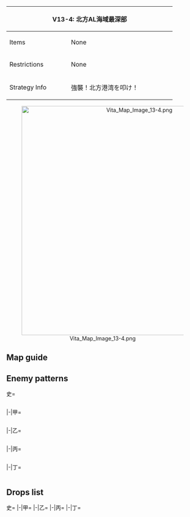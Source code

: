 {| class="article-table" style="width:100%;"
|-
! colspan="2" style="text-align:center;width:70%;" | V13-4: 北方AL海域最深部
| rowspan="3" style="text-align:center;width:30%;" | [[File:Vita Map Banner 13-4.png|400px]]
|-
! Items
| None
|-
! Restrictions
| None
|-
! Strategy Info
|強襲！北方港湾を叩け！
|MI方面の陽動支援作戦として、航空母艦を基幹とした機動<br>部隊で敵北方港湾基地を強襲！AL最深部の敵戦力を叩け！<br>AL作戦を完遂せよ！
|}
<center>[[File:Vita Map Image 13-4.png|600px]]</center>
==Map guide==
{{Map/Branching
|id = V13-4
|order =C,B,K,I
|C -> B =*Have CV(L/B) ≦ 2 and meet any of the following requirements :
**CV(B) + (F)BB(V) ≦ 3, CL ≧ 1 and DD ≧ 2
**CV(B) + (F)BB(V) ≦ 2 and DD ≧ 2
|C -> E/empty =*Do not meet the requirements for B
|B -> A/empty =*SS(V) ≧ 1
|B -> D/storm =*SS(V) = 0
|D/storm -> G =*Meet any of the following requirements :
**CV(B) + (F)BB(V) ≧ 2
**(F)BB(V) + CA(V) + CLT ≧ 3
|D/storm -> F=*Do not meet the requirements for G
|E/empty -> G,H/storm =*Choice node
|K-> I = CL + DD ≧ 2
|K-> L/empty = CL + DD ≦ 1
|I ->L/empty =*Fail the LoS check
|I -> M =*Pass the LoS check
}}

==Enemy patterns==
<tabber>史=
<div class="scrollable" style="width:800px;max-height:400px;overflow:auto;">
{{Map/Nodes|name=AL潜水艦哨戒線 A群
|B
|Normal/BaseXP
|{{Formation|Echelon}}
|180
|535
|533
|533
|533
|-
|B
|Normal/BaseXP
|{{Formation|Line Abreast}}
|180
|535
|533
|533
|533
|-
|B
|Normal/BaseXP
|{{Formation|Echelon}}
|160
|535
|533
|533
|531
|-
|B
|Normal/BaseXP
|{{Formation|Line Abreast}}
|160
|535
|533
|533
|531
|-
}}
{{Map/Nodes|name=AL方面前衛警戒部隊
|C
|Normal/BaseXP
|{{Formation|Line Ahead}}
|200
|643
|555
|554
|576
|575
|575
|-
|C
|Normal/BaseXP
|{{Formation|Line Ahead}}
|170
|642
|555
|554
|576
|575
|575
|-
|C
|Normal/BaseXP
|{{Formation|Line Ahead}}
|150
|641
|555
|554
|576
|575
|575
|-
|C
|Normal/BaseXP
|{{Formation|Double Line}}
|150
|641
|555
|554
|576
|575
|575
|-
}}
{{Map/Nodes|name=水上打撃任務部隊 II群
|F
|Normal/BaseXP
|{{Formation|Line Ahead}}
|270
|543
|543
|595
|555
|575
|575
|-
|F
|Normal/BaseXP
|{{Formation|Double Line}}
|270
|543
|543
|595
|555
|575
|575
|-
|F
|Normal/BaseXP
|{{Formation|Line Ahead}}
|240
|543
|595
|527
|555
|575
|575
|-
|F
|Normal/BaseXP
|{{Formation|Double Line}}
|240
|543
|595
|527
|555
|575
|575
|-
}}
{{Map/Nodes|name=AL方面救援 任務部隊
|G
|Normal/BaseXP
|{{Formation|Diamond}}
|290
|579
|579
|592
|592
|576
|576
|-
|G
|Normal/BaseXP
|{{Formation|Diamond}}
|260
|579
|579
|527
|592
|576
|576
|-
|G
|Normal/BaseXP
|{{Formation|Diamond}}
|230
|579
|528
|527
|592
|575
|575
|-
}}
{{Map/Nodes|name=水上打撃任務部隊 I群
|I
|Normal/BaseXP
|{{Formation|Line Ahead}}
|290
|543
|543
|595
|555
|576
|576
|-
|I
|Normal/BaseXP
|{{Formation|Double Line}}
|290
|543
|543
|595
|555
|576
|576
|-
|I
|Normal/BaseXP
|{{Formation|Line Ahead}}
|260
|543
|595
|527
|555
|576
|576
|-
|I
|Normal/BaseXP
|{{Formation|Double Line}}
|260
|543
|595
|527
|555
|576
|576
|-
}}
{{Map/Nodes|name=AL潜水艦哨戒線 B群
|J
|Normal/BaseXP
|{{Formation|Echelon}}
|180
|535
|533
|533
|533
|-
|J
|Normal/BaseXP
|{{Formation|Line Abreast}}
|180
|535
|533
|533
|533
|-
|J
|Normal/BaseXP
|{{Formation|Echelon}}
|160
|535
|533
|533
|531
|-
|J
|Normal/BaseXP
|{{Formation|Line Abreast}}
|160
|535
|533
|533
|531
|-
}}
{{Map/Nodes|name=AL救援 護衛空母部隊
|K
|Normal/BaseXP
|{{Formation|Diamond}}
|220
|579
|560
|560
|591
|576
|576
|-
|K
|Normal/BaseXP
|{{Formation|Diamond}}
|200
|579
|560
|591
|576
|576
|576
|-
|K
|Normal/BaseXP
|{{Formation|Diamond}}
|170
|560
|560
|591
|576
|576
|576
|-
|K
|Normal/BaseXP
|{{Formation|Diamond}}
|150
|560
|560
|591
|576
|575
|575
|-
}}
{{Map/Nodes|name=北方AL基地防衛艦隊
|M
|Boss/BaseXP
|{{Formation|Diamond}}
|550
|590
|618
|529
|592
|577
|577
|-
|M
|Boss/BaseXP
|{{Formation|Diamond}}
|500
|589
|618
|529
|592
|577
|577
|-
|M
|Boss/BaseXP
|{{Formation|Diamond}}
|450
|589
|618
|529
|592
|576
|576
|-
}}
</div> <!-- overflow -->
|-|甲=
<div class="scrollable" style="width:800px;max-height:400px;overflow:auto;">
{{Map/Nodes|name=AL潜水艦哨戒線 A群
|B
|Normal/BaseXP
|{{Formation|Line Abreast}}
|180
|535
|533
|533
|533
|-
|B
|Normal/BaseXP
|{{Formation|Echelon}}
|160
|535
|533
|533
|531
|-
|B
|Normal/BaseXP
|{{Formation|Line Abreast}}
|160
|535
|533
|533
|531
|-
|B
|Normal/BaseXP
|{{Formation|Echelon}}
|140
|535
|533
|531
|531
|-
}}
{{Map/Nodes|name=AL方面前衛警戒部隊
|C
|Normal/BaseXP
|{{Formation|Line Ahead}}
|170
|642
|555
|554
|576
|575
|575
|-
|C
|Normal/BaseXP
|{{Formation|Line Ahead}}
|150
|641
|555
|554
|576
|575
|575
|-
|C
|Normal/BaseXP
|{{Formation|Double Line}}
|150
|641
|555
|554
|576
|575
|575
|-
|C
|Normal/BaseXP
|{{Formation|Line Ahead}}
|110
|555
|554
|554
|575
|501
|501
|-
|C
|Normal/BaseXP
|{{Formation|Double Line}}
|110
|555
|554
|554
|575
|501
|501
|-
}}
{{Map/Nodes|name=水上打撃任務部隊 II群
|F
|Normal/BaseXP
|{{Formation|Line Ahead}}
|240
|543
|595
|527
|555
|575
|575
|-
|F
|Normal/BaseXP
|{{Formation|Double Line}}
|240
|543
|595
|527
|555
|575
|575
|-
|F
|Normal/BaseXP
|{{Formation|Line Ahead}}
|200
|543
|527
|527
|555
|575
|575
|-
|F
|Normal/BaseXP
|{{Formation|Double Line}}
|200
|543
|527
|527
|555
|575
|575
|-
}}
{{Map/Nodes|name=AL方面救援 任務部隊
|G
|Normal/BaseXP
|{{Formation|Diamond}}
|260
|579
|579
|527
|592
|576
|576
|-
|G
|Normal/BaseXP
|{{Formation|Diamond}}
|230
|579
|528
|527
|592
|575
|575
|-
|G
|Normal/BaseXP
|{{Formation|Diamond}}
|220
|579
|528
|527
|591
|575
|575
|-
|G
|Normal/BaseXP
|{{Formation|Diamond}}
|210
|528
|528
|527
|591
|575
|575
|-
}}
{{Map/Nodes|name=水上打撃任務部隊 I群
|I
|Normal/BaseXP
|{{Formation|Line Ahead}}
|260
|543
|595
|527
|555
|576
|576
|-
|I
|Normal/BaseXP
|{{Formation|Double Line}}
|260
|543
|595
|527
|555
|576
|576
|-
|I
|Normal/BaseXP
|{{Formation|Line Ahead}}
|220
|543
|527
|527
|555
|576
|576
|-
|I
|Normal/BaseXP
|{{Formation|Double Line}}
|200
|543
|527
|527
|555
|575
|575
|-
}}
{{Map/Nodes|name=AL潜水艦哨戒線 B群
|J
|Normal/BaseXP
|{{Formation|Echelon}}
|160
|535
|533
|533
|531
|-
|J
|Normal/BaseXP
|{{Formation|Line Abreast}}
|160
|535
|533
|533
|531
|-
|J
|Normal/BaseXP
|{{Formation|Echelon}}
|150
|535
|533
|533
|-
|J
|Normal/BaseXP
|{{Formation|Line Abreast}}
|150
|535
|533
|533
|-
}}
{{Map/Nodes|name=AL救援 護衛空母部隊
|K
|Normal/BaseXP
|{{Formation|Diamond}}
|170
|560
|560
|591
|576
|576
|576
|-
|K
|Normal/BaseXP
|{{Formation|Diamond}}
|150
|560
|560
|591
|576
|575
|575
|-
|K
|Normal/BaseXP
|{{Formation|Diamond}}
|140
|560
|560
|591
|576
|501
|501
|-
|K
|Normal/BaseXP
|{{Formation|Diamond}}
|130
|560
|523
|591
|575
|501
|501
|-
}}
{{Map/Nodes|name=北方AL基地防衛艦隊
|M
|Boss/BaseXP
|{{Formation|Diamond}}
|450
|589
|618
|529
|592
|576
|576
|-
|M
|Boss/BaseXP
|{{Formation|Diamond}}
|400
|588
|617
|529
|592
|576
|576
|-
|M
|Boss/BaseXP
|{{Formation|Diamond}}
|350
|588
|616
|529
|592
|575
|575
|-
|M
|Boss/BaseXP
|{{Formation|Diamond}}
|300
|587
|615
|529
|591
|575
|575
|-
}}
</div> <!-- overflow -->
|-|乙=
<div class="scrollable" style="width:800px;max-height:400px;overflow:auto;">
{{Map/Nodes|name=AL潜水艦哨戒線 A群
|B
|Normal/BaseXP
|{{Formation|Echelon}}
|160
|535
|533
|533
|531
|-
|B
|Normal/BaseXP
|{{Formation|Line Abreast}}
|160
|535
|533
|533
|531
|-
|B
|Normal/BaseXP
|{{Formation|Echelon}}
|140
|535
|533
|531
|531
|-
|B
|Normal/BaseXP
|{{Formation|Line Abreast}}
|140
|535
|533
|531
|531
|-
|B
|Normal/BaseXP
|{{Formation|Echelon}}
|130
|533
|533
|531
|531
|-
|B
|Normal/BaseXP
|{{Formation|Line Abreast}}
|130
|533
|533
|531
|531
|-
}}
{{Map/Nodes|name=AL方面前衛警戒部隊
|C
|Normal/BaseXP
|{{Formation|Double Line}}
|150
|641
|555
|554
|576
|575
|575
|-
|C
|Normal/BaseXP
|{{Formation|Line Ahead}}
|110
|555
|554
|554
|575
|501
|501
|-
|C
|Normal/BaseXP
|{{Formation|Double Line}}
|110
|555
|554
|554
|575
|501
|501
|-
|C
|Normal/BaseXP
|{{Formation|Line Ahead}}
|90
|555
|518
|518
|575
|501
|501
|-
|C
|Normal/BaseXP
|{{Formation|Double Line}}
|90
|555
|518
|518
|575
|501
|501
|-
}}
{{Map/Nodes|name=水上打撃任務部隊 II群
|F
|Normal/BaseXP
|{{Formation|Line Ahead}}
|200
|543
|527
|527
|555
|575
|575
|-
|F
|Normal/BaseXP
|{{Formation|Double Line}}
|200
|543
|527
|527
|555
|575
|575
|-
|F
|Normal/BaseXP
|{{Formation|Line Ahead}}
|150
|543
|527
|522
|575
|501
|501
|-
|F
|Normal/BaseXP
|{{Formation|Double Line}}
|150
|543
|527
|522
|575
|501
|501
|-
}}
{{Map/Nodes|name=AL方面救援 任務部隊
|G
|Normal/BaseXP
|{{Formation|Diamond}}
|210
|528
|528
|527
|591
|575
|575
|-
|G
|Normal/BaseXP
|{{Formation|Diamond}}
|200
|528
|525
|527
|591
|575
|575
|-
|G
|Normal/BaseXP
|{{Formation|Diamond}}
|170
|528
|525
|522
|575
|501
|501
|-
|G
|Normal/BaseXP
|{{Formation|Diamond}}
|140
|525
|525
|522
|519
|501
|501
|-
}}
{{Map/Nodes|name=水上打撃任務部隊 I群
|I
|Normal/BaseXP
|{{Formation|Line Ahead}}
|220
|543
|527
|527
|555
|576
|576
|-
|I
|Normal/BaseXP
|{{Formation|Double Line}}
|200
|543
|527
|527
|555
|575
|575
|-
|I
|Normal/BaseXP
|{{Formation|Line Ahead}}
|160
|543
|527
|522
|519
|501
|501
|-
|I
|Normal/BaseXP
|{{Formation|Double Line}}
|160
|543
|527
|522
|519
|501
|501
|-
}}
{{Map/Nodes|name=AL潜水艦哨戒線 B群
|J
|Normal/BaseXP
|{{Formation|Echelon}}
|160
|535
|533
|533
|531
|-
|J
|Normal/BaseXP
|{{Formation|Line Abreast}}
|160
|535
|533
|533
|531
|-
|J
|Normal/BaseXP
|{{Formation|Echelon}}
|150
|535
|533
|533
|-
|J
|Normal/BaseXP
|{{Formation|Line Abreast}}
|150
|535
|533
|533
|-
|J
|Normal/BaseXP
|{{Formation|Echelon}}
|130
|533
|533
|533
|-
|J
|Normal/BaseXP
|{{Formation|Line Abreast}}
|130
|533
|533
|533
|-
}}
{{Map/Nodes|name=AL救援 護衛空母部隊
|K
|Normal/BaseXP
|{{Formation|Diamond}}
|140
|560
|560
|591
|576
|501
|501
|-
|K
|Normal/BaseXP
|{{Formation|Diamond}}
|130
|560
|523
|591
|575
|501
|501
|-
|K
|Normal/BaseXP
|{{Formation|Diamond}}
|120
|523
|523
|591
|575
|501
|501
|-
}}
{{Map/Nodes|name=北方AL基地防衛艦隊
|M
|Boss/BaseXP
|{{Formation|Diamond}}
|350
|588
|616
|529
|592
|575
|575
|-
|M
|Boss/BaseXP
|{{Formation|Diamond}}
|300
|587
|615
|529
|591
|575
|575
|-
|M
|Boss/BaseXP
|{{Formation|Diamond}}
|270
|587
|614
|591
|575
|575
|-
|M
|Boss/BaseXP
|{{Formation|Diamond}}
|240
|587
|591
|575
|575
|-
}}
</div> <!-- overflow -->
|-|丙=
<div class="scrollable" style="width:800px;max-height:400px;overflow:auto;">
{{Map/Nodes|name=AL潜水艦哨戒線 A群
|B
|Normal/BaseXP
|{{Formation|Echelon}}
|130
|533
|533
|531
|531
|-
|B
|Normal/BaseXP
|{{Formation|Line Abreast}}
|130
|533
|533
|531
|531
|-
|B
|Normal/BaseXP
|{{Formation|Echelon}}
|100
|533
|531
|531
|-
}}
{{Map/Nodes|name=AL方面前衛警戒部隊
|C
|Normal/BaseXP
|{{Formation|Double Line}}
|110
|555
|554
|554
|575
|501
|501
|-
|C
|Normal/BaseXP
|{{Formation|Line Ahead}}
|90
|555
|518
|518
|575
|501
|501
|-
|C
|Normal/BaseXP
|{{Formation|Double Line}}
|90
|555
|518
|518
|575
|501
|501
|-
|C
|Normal/BaseXP
|{{Formation|Double Line}}
|70
|519
|518
|518
|501
|501
|-
}}
{{Map/Nodes|name=水上打撃任務部隊 II群
|F
|Normal/BaseXP
|{{Formation|Line Ahead}}
|150
|543
|527
|522
|575
|501
|501
|-
|F
|Normal/BaseXP
|{{Formation|Double Line}}
|150
|543
|527
|522
|575
|501
|501
|-
|F
|Normal/BaseXP
|{{Formation|Double Line}}
|100
|527
|522
|519
|501
|501
|501
|-
}}
{{Map/Nodes|name=AL方面救援 任務部隊
|G
|Normal/BaseXP
|{{Formation|Diamond}}
|170
|528
|525
|522
|575
|501
|501
|-
|G
|Normal/BaseXP
|{{Formation|Diamond}}
|140
|525
|525
|522
|519
|501
|501
|-
|G
|Normal/BaseXP
|{{Formation|Diamond}}
|110
|525
|522
|519
|501
|501
|-
}}
{{Map/Nodes|name=水上打撃任務部隊 I群
|I
|Normal/BaseXP
|{{Formation|Line Ahead}}
|160
|543
|527
|522
|519
|501
|501
|-
|I
|Normal/BaseXP
|{{Formation|Double Line}}
|160
|543
|527
|522
|519
|501
|501
|-
|I
|Normal/BaseXP
|{{Formation|Double Line}}
|120
|527
|522
|522
|519
|501
|501
|-
}}
{{Map/Nodes|name=AL潜水艦哨戒線 B群
|J
|Normal/BaseXP
|{{Formation|Echelon}}
|130
|533
|533
|533
|-
|J
|Normal/BaseXP
|{{Formation|Line Abreast}}
|130
|533
|533
|533
|-
|J
|Normal/BaseXP
|{{Formation|Echelon}}
|100
|533
|533
|-
}}
{{Map/Nodes|name=AL救援 護衛空母部隊
|K
|Normal/BaseXP
|{{Formation|Diamond}}
|120
|523
|523
|591
|575
|501
|501
|-
|K
|Normal/BaseXP
|{{Formation|Diamond}}
|90
|523
|523
|575
|501
|501
|-
|K
|Normal/BaseXP
|{{Formation|Diamond}}
|80
|523
|523
|501
|501
|501
|-
}}
{{Map/Nodes|name=北方AL基地防衛艦隊
|M
|Boss/BaseXP
|{{Formation|Diamond}}
|270
|587
|614
|591
|575
|575
|-
|M
|Boss/BaseXP
|{{Formation|Diamond}}
|240
|587
|591
|575
|575
|-
|M
|Boss/BaseXP
|{{Formation|Diamond}}
|220
|587
|501
|501
|501
|-
}}
</div> <!-- overflow -->
|-|丁=
<div class="scrollable" style="width:800px;max-height:400px;overflow:auto;">
{{Map/Nodes|name=AL潜水艦哨戒線 A群
|B
|Normal/BaseXP
|{{Formation|Echelon}}
|130
|533
|533
|531
|531
|-
|B
|Normal/BaseXP
|{{Formation|Line Abreast}}
|130
|533
|533
|531
|531
|-
|B
|Normal/BaseXP
|{{Formation|Echelon}}
|100
|533
|531
|531
|-
}}
{{Map/Nodes|name=AL方面前衛警戒部隊
|C
|Normal/BaseXP
|{{Formation|Double Line}}
|90
|555
|518
|518
|575
|501
|501
|-
|C
|Normal/BaseXP
|{{Formation|Double Line}}
|70
|519
|518
|518
|501
|501
|-
}}
{{Map/Nodes|name=水上打撃任務部隊 II群
|F
|Normal/BaseXP
|{{Formation|Double Line}}
|150
|543
|527
|522
|575
|501
|501
|-
|F
|Normal/BaseXP
|{{Formation|Double Line}}
|100
|527
|522
|519
|501
|501
|501
|-
}}
{{Map/Nodes|name=AL方面救援 任務部隊
|G
|Normal/BaseXP
|{{Formation|Diamond}}
|140
|525
|525
|522
|519
|501
|501
|-
|G
|Normal/BaseXP
|{{Formation|Diamond}}
|110
|525
|522
|519
|501
|501
|-
}}
{{Map/Nodes|name=水上打撃任務部隊 I群
|I
|Normal/BaseXP
|{{Formation|Double Line}}
|160
|543
|527
|522
|519
|501
|501
|-
|I
|Normal/BaseXP
|{{Formation|Double Line}}
|120
|527
|522
|522
|519
|501
|501
|-
}}
{{Map/Nodes|name=AL潜水艦哨戒線 B群
|J
|Normal/BaseXP
|{{Formation|Echelon}}
|130
|533
|533
|533
|-
|J
|Normal/BaseXP
|{{Formation|Line Abreast}}
|130
|533
|533
|533
|-
|J
|Normal/BaseXP
|{{Formation|Echelon}}
|100
|533
|533
|-
}}
{{Map/Nodes|name=AL救援 護衛空母部隊
|K
|Normal/BaseXP
|{{Formation|Diamond}}
|90
|523
|523
|575
|501
|501
|-
|K
|Normal/BaseXP
|{{Formation|Diamond}}
|80
|523
|523
|501
|501
|501
|-
}}
{{Map/Nodes|name=北方AL基地防衛艦隊
|M
|Boss/BaseXP
|{{Formation|Diamond}}
|240
|587
|591
|575
|575
|-
|M
|Boss/BaseXP
|{{Formation|Diamond}}
|220
|587
|501
|501
|501
|-
}}
</div> <!-- overflow -->
</tabber>

==Drops list==
<tabber>史=
{{Map/Drops
|regular = true
|no_legend = true
|filter_button = true
|nodes =  B, C, F, G, I, J, K, M
|boss = M
|{{ShipFrom|163}} : I, M
|{{ShipFrom|134}} : F, I, M
|{{ShipFrom|114}} : F, I, M
|{{ShipFrom|50}} : F, I, M
|{{ShipFrom|77}} : F, I, M
|{{ShipFrom|87}} : F, I, M
|{{ShipFrom|26}} : F, I, M
|{{ShipFrom|27}} : F, I, M
|{{ShipFrom|66}} : F, I, K, M
|{{ShipFrom|92}} : F, I, K, M
|{{ShipFrom|76}} : B, C, F, G, I, J, K, M
|{{ShipFrom|22}} : F, G, I, K, M
|{{ShipFrom|64}} : F, G, I, K, M
|{{ShipFrom|68}} : F, G, I, K, M
|{{ShipFrom|63}} : F, G, I, K, M
|{{ShipFrom|100}} : F, G, I, K, M
|{{ShipFrom|51}} : F, G, I, K, M
|{{ShipFrom|52}} : F, G, I, K, M
|{{ShipFrom|101}} : F, G, I, K, M
|{{ShipFrom|17}} : F, G, I, K, M
|{{ShipFrom|18}} : F, G, I, K, M
|{{ShipFrom|19}} : F, G, I, K, M
|{{ShipFrom|38}} : F, G, I, K, M
|{{ShipFrom|40}} : F, G, I, K, M
|{{ShipFrom|41}} : F, G, I, K, M
|{{ShipFrom|34}} : F, G, I, K, M
|{{ShipFrom|35}} : F, G, I, K, M
|{{ShipFrom|36}} : F, G, I, K, M
|{{ShipFrom|37}} : F, G, I, K, M
|{{ShipFrom|15}} : B, C, F, G, I, J, K, M
|{{ShipFrom|94}} : B, C, F, G, I, J, K, M
|{{ShipFrom|16}} : B, C, F, G, I, J, K, M
|{{ShipFrom|161}} : M
|{{ShipFrom|84}} : M
|{{ShipFrom|115}} : M
|{{ShipFrom|67}} : M
|{{ShipFrom|74}} : M
|{{ShipFrom|75}} : M
|{{ShipFrom|25}} : M
}}
|-|甲=
{{Map/Drops
|regular = true
|no_legend = true
|filter_button = true
|nodes =  B, C, F, G, I, J, K, M
|boss = M
|{{ShipFrom|163}} : I, M
|{{ShipFrom|134}} : F, I, M
|{{ShipFrom|114}} : F, I, M
|{{ShipFrom|50}} : F, I, M
|{{ShipFrom|77}} : F, I, M
|{{ShipFrom|87}} : F, I, M
|{{ShipFrom|26}} : F, I, M
|{{ShipFrom|27}} : F, I, M
|{{ShipFrom|66}} : F, I, K, M
|{{ShipFrom|92}} : F, G, I, K, M
|{{ShipFrom|76}} : B, C, F, G, I, J, K, M
|{{ShipFrom|22}} : F, G, I, K, M
|{{ShipFrom|64}} : F, G, I, K, M
|{{ShipFrom|68}} : F, G, I, K, M
|{{ShipFrom|63}} : F, G, I, K, M
|{{ShipFrom|100}} : F, G, I, K, M
|{{ShipFrom|51}} : F, G, I, K, M
|{{ShipFrom|52}} : F, G, I, K, M
|{{ShipFrom|101}} : F, G, I, K, M
|{{ShipFrom|17}} : F, G, I, K, M
|{{ShipFrom|18}} : F, G, I, K, M
|{{ShipFrom|19}} : F, G, I, K, M
|{{ShipFrom|38}} : F, G, I, K, M
|{{ShipFrom|40}} : F, G, I, K, M
|{{ShipFrom|41}} : F, G, I, K, M
|{{ShipFrom|34}} : F, G, I, K, M
|{{ShipFrom|35}} : F, G, I, K, M
|{{ShipFrom|36}} : C, F, G, I, K, M
|{{ShipFrom|37}} : C, F, G, I, K, M
|{{ShipFrom|15}} : B, C, F, G, I, J, K, M
|{{ShipFrom|94}} : B, C, F, G, I, J, K, M
|{{ShipFrom|16}} : B, C, F, G, I, J, K, M
|{{ShipFrom|161}} : M
|{{ShipFrom|84}} : M
|{{ShipFrom|115}} : M
|{{ShipFrom|67}} : M
|{{ShipFrom|74}} : M
|{{ShipFrom|75}} : M
|{{ShipFrom|25}} : M
}}
|-|乙=
{{Map/Drops
|regular = true
|no_legend = true
|filter_button = true
|nodes =  B, C, F, G, I, J, K, M
|boss = M
|{{ShipFrom|134}} : I, M
|{{ShipFrom|114}} : F, I, M
|{{ShipFrom|50}} : F, I, M
|{{ShipFrom|77}} : F, I, M
|{{ShipFrom|87}} : F, I, M
|{{ShipFrom|26}} : F, I, M
|{{ShipFrom|27}} : F, I, K, M
|{{ShipFrom|66}} : F, G, I, K, M
|{{ShipFrom|92}} : F, G, I, K, M
|{{ShipFrom|76}} : B, C, F, G, I, J, K, M
|{{ShipFrom|22}} : F, G, I, K, M
|{{ShipFrom|64}} : F, G, I, K, M
|{{ShipFrom|68}} : F, G, I, K, M
|{{ShipFrom|63}} : F, G, I, K, M
|{{ShipFrom|100}} : F, G, I, K, M
|{{ShipFrom|51}} : F, G, I, K, M
|{{ShipFrom|52}} : F, G, I, K, M
|{{ShipFrom|101}} : F, G, I, K, M
|{{ShipFrom|17}} : F, G, I, K, M
|{{ShipFrom|18}} : F, G, I, K, M
|{{ShipFrom|19}} : F, G, I, K, M
|{{ShipFrom|38}} : F, G, I, K, M
|{{ShipFrom|40}} : F, G, I, K, M
|{{ShipFrom|41}} : F, G, I, K, M
|{{ShipFrom|34}} : C, F, G, I, K, M
|{{ShipFrom|35}} : C, F, G, I, K, M
|{{ShipFrom|36}} : C, F, G, I, K, M
|{{ShipFrom|37}} : C, F, G, I, K, M
|{{ShipFrom|15}} : B, C, F, G, I, J, K, M
|{{ShipFrom|94}} : B, C, F, G, I, J, K, M
|{{ShipFrom|16}} : B, C, F, G, I, J, K, M
|{{ShipFrom|161}} : M
|{{ShipFrom|84}} : M
|{{ShipFrom|115}} : M
|{{ShipFrom|67}} : M
|{{ShipFrom|74}} : M
|{{ShipFrom|75}} : M
|{{ShipFrom|25}} : M
}}
|-|丙=
{{Map/Drops
|regular = true
|no_legend = true
|filter_button = true
|nodes =  B, C, F, G, I, J, K, M
|boss = M
|{{ShipFrom|134}} : M
|{{ShipFrom|114}} : F, I, M
|{{ShipFrom|50}} : F, I, M
|{{ShipFrom|77}} : F, I, M
|{{ShipFrom|87}} : F, I, M
|{{ShipFrom|26}} : F, I, M
|{{ShipFrom|27}} : F, I, K, M
|{{ShipFrom|66}} : F, G, I, K, M
|{{ShipFrom|92}} : F, G, I, K, M
|{{ShipFrom|76}} : B, C, F, G, I, J, K, M
|{{ShipFrom|22}} : F, G, I, K, M
|{{ShipFrom|64}} : F, G, I, K, M
|{{ShipFrom|68}} : F, G, I, K, M
|{{ShipFrom|63}} : F, G, I, K, M
|{{ShipFrom|100}} : F, G, I, K, M
|{{ShipFrom|51}} : F, G, I, K, M
|{{ShipFrom|52}} : F, G, I, K, M
|{{ShipFrom|101}} : F, G, I, K, M
|{{ShipFrom|17}} : F, G, I, K, M
|{{ShipFrom|18}} : F, G, I, K, M
|{{ShipFrom|19}} : F, G, I, K, M
|{{ShipFrom|38}} : F, G, I, K, M
|{{ShipFrom|40}} : F, G, I, K, M
|{{ShipFrom|41}} : C, F, G, I, K, M
|{{ShipFrom|34}} : C, F, G, I, K, M
|{{ShipFrom|35}} : C, F, G, I, K, M
|{{ShipFrom|36}} : C, F, G, I, K, M
|{{ShipFrom|37}} : C, F, G, I, K, M
|{{ShipFrom|15}} : B, C, F, G, I, J, K, M
|{{ShipFrom|94}} : B, C, F, G, I, J, K, M
|{{ShipFrom|16}} : B, C, F, G, I, J, K, M
|{{ShipFrom|84}} : M
|{{ShipFrom|115}} : M
|{{ShipFrom|67}} : M
|{{ShipFrom|74}} : M
|{{ShipFrom|75}} : M
|{{ShipFrom|25}} : M
}}
|-|丁=
{{Map/Drops
|regular = true
|no_legend = true
|filter_button = true
|nodes =  B, C, F, G, I, J, K, M
|boss = M
|{{ShipFrom|114}} : I, M
|{{ShipFrom|50}} : F, I, M
|{{ShipFrom|77}} : F, I, M
|{{ShipFrom|87}} : F, I, M
|{{ShipFrom|26}} : F, I, M
|{{ShipFrom|27}} : F, I, K, M
|{{ShipFrom|66}} : F, G, I, K, M
|{{ShipFrom|92}} : F, G, I, K, M
|{{ShipFrom|76}} : B, C, F, G, I, J, K, M
|{{ShipFrom|22}} : F, G, I, K, M
|{{ShipFrom|64}} : F, G, I, K, M
|{{ShipFrom|68}} : F, G, I, K, M
|{{ShipFrom|63}} : F, G, I, K, M
|{{ShipFrom|100}} : F, G, I, K, M
|{{ShipFrom|51}} : F, G, I, K, M
|{{ShipFrom|52}} : F, G, I, K, M
|{{ShipFrom|101}} : F, G, I, K, M
|{{ShipFrom|17}} : F, G, I, K, M
|{{ShipFrom|18}} : F, G, I, K, M
|{{ShipFrom|19}} : F, G, I, K, M
|{{ShipFrom|38}} : F, G, I, K, M
|{{ShipFrom|40}} : F, G, I, K, M
|{{ShipFrom|41}} : C, F, G, I, K, M
|{{ShipFrom|34}} : C, F, G, I, K, M
|{{ShipFrom|35}} : C, F, G, I, K, M
|{{ShipFrom|36}} : C, F, G, I, K, M
|{{ShipFrom|37}} : C, F, G, I, K, M
|{{ShipFrom|15}} : B, C, F, G, I, J, K, M
|{{ShipFrom|94}} : B, C, F, G, I, J, K, M
|{{ShipFrom|16}} : B, C, F, G, I, J, K, M
|{{ShipFrom|84}} : M
|{{ShipFrom|115}} : M
|{{ShipFrom|67}} : M
|{{ShipFrom|74}} : M
|{{ShipFrom|75}} : M
|{{ShipFrom|25}} : M
}}
</tabber>